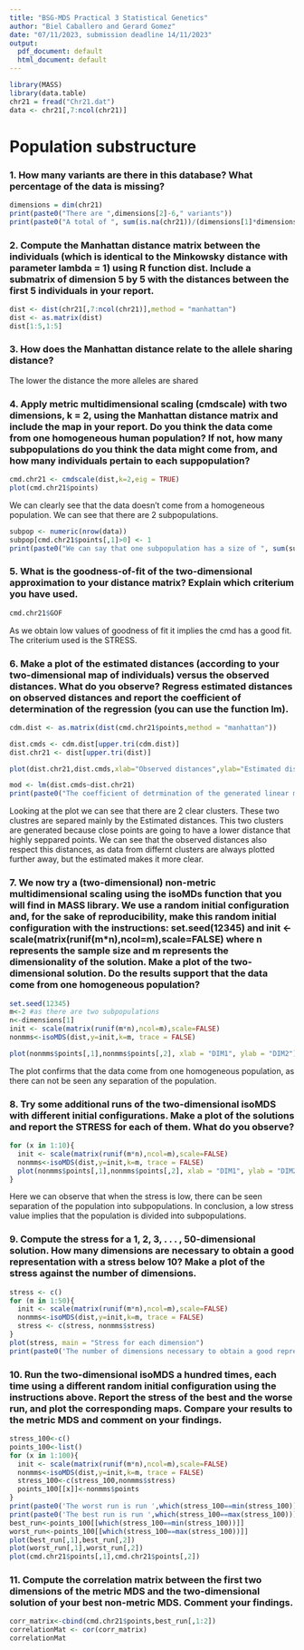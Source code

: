 ```yaml
---
title: "BSG-MDS Practical 3 Statistical Genetics"
author: "Biel Caballero and Gerard Gomez"
date: "07/11/2023, submission deadline 14/11/2023"
output:
  pdf_document: default
  html_document: default
---
```


```r
library(MASS)
library(data.table)
chr21 = fread("Chr21.dat")
data <- chr21[,7:ncol(chr21)]
```

# Population substructure

### 1. How many variants are there in this database? What percentage of the data is missing?
```r
dimensions = dim(chr21)
print(paste0("There are ",dimensions[2]-6," variants"))
print(paste0("A total of ", sum(is.na(chr21))/(dimensions[1]*dimensions[2]), " percent of the data is missing"))
```

### 2. Compute the Manhattan distance matrix between the individuals (which is identical to the Minkowsky distance with parameter lambda = 1) using R function dist. Include a submatrix of dimension 5 by 5 with the distances between the first 5 individuals in your report.
```r
dist <- dist(chr21[,7:ncol(chr21)],method = "manhattan")
dist <- as.matrix(dist)
dist[1:5,1:5]
```

### 3. How does the Manhattan distance relate to the allele sharing distance?
The lower the distance the more alleles are shared


### 4. Apply metric multidimensional scaling (cmdscale) with two dimensions, k = 2, using the Manhattan distance matrix and include the map in your report. Do you think the data come from one homogeneous human population? If not, how many subpopulations do you think the data might come from, and how many individuals pertain to each suppopulation?
```r
cmd.chr21 <- cmdscale(dist,k=2,eig = TRUE)
plot(cmd.chr21$points)
```
  
We can clearly see that the data doesn't come from a homogeneous population. We can see that there are 2 subpopulations.

```r
subpop <- numeric(nrow(data))
subpop[cmd.chr21$points[,1]>0] <- 1
print(paste0("We can say that one subpopulation has a size of ", sum(subpop==1), "and subpopulation 2 has a size of ", sum(subpop==0)))
```


### 5. What is the goodness-of-fit of the two-dimensional approximation to your distance matrix? Explain which criterium you have used.
```r
cmd.chr21$GOF
```
As we obtain low values of goodness of fit it implies the cmd has a good fit. The criterium used is the STRESS.

### 6. Make a plot of the estimated distances (according to your two-dimensional map of individuals) versus the observed distances. What do you observe? Regress estimated distances on observed distances and report the coefficient of determination of the regression (you can use the function lm).
```r
cdm.dist <- as.matrix(dist(cmd.chr21$points,method = "manhattan"))

dist.cmds <- cdm.dist[upper.tri(cdm.dist)]
dist.chr21 <- dist[upper.tri(dist)]

plot(dist.chr21,dist.cmds,xlab="Observed distances",ylab="Estimated distances")

mod <- lm(dist.cmds~dist.chr21)
print(paste0("The coefficient of detrmination of the generated linear model is ",summary(mod)$r.squared))
```

Looking at the plot we can see that there are 2 clear clusters. These two clustres are separed mainly by the Estimated distances. This two clusters are generated because close points are going to have a lower distance that highly seppared points. We can see that the observed distances also respect this distances, as data from differnt clusters are always plotted further away, but the estimated makes it more clear.

### 7. We now try a (two-dimensional) non-metric multidimensional scaling using the isoMDs function that you will find in MASS library. We use a random initial configuration and, for the sake of reproducibility, make this random initial configuration with the instructions: set.seed(12345) and init <- scale(matrix(runif(m*n),ncol=m),scale=FALSE) where n represents the sample size and m represents the dimensionality of the solution. Make a plot of the two-dimensional solution. Do the results support that the data come from one homogeneous population?
```r
set.seed(12345)
m<-2 #as there are two subpopulations
n<-dimensions[1]
init <- scale(matrix(runif(m*n),ncol=m),scale=FALSE)
nonmms<-isoMDS(dist,y=init,k=m, trace = FALSE)

plot(nonmms$points[,1],nonmms$points[,2], xlab = "DIM1", ylab = "DIM2")
```
The plot confirms that the data come from one homogeneous population, as there can not be seen any separation of the population.

### 8. Try some additional runs of the two-dimensional isoMDS with different initial configurations. Make a plot of the solutions and report the STRESS for each of them. What do you observe?
```r
for (x in 1:10){
  init <- scale(matrix(runif(m*n),ncol=m),scale=FALSE)
  nonmms<-isoMDS(dist,y=init,k=m, trace = FALSE)
  plot(nonmms$points[,1],nonmms$points[,2], xlab = "DIM1", ylab = "DIM2", main = paste0('Stress = ',round(nonmms$stress,3), ', Plot number ',x))
}
```
Here we can observe that when the stress is low, there can be seen separation of the population into subpopulations. In conclusion, a low stress value implies that the population is divided into subpopulations.

### 9. Compute the stress for a 1, 2, 3, . . . , 50-dimensional solution. How many dimensions are necessary to obtain a good representation with a stress below 10? Make a plot of the stress against the number of dimensions.
```r
stress <- c()
for (m in 1:50){
  init <- scale(matrix(runif(m*n),ncol=m),scale=FALSE)
  nonmms<-isoMDS(dist,y=init,k=m, trace = FALSE)
  stress <- c(stress, nonmms$stress)
}
plot(stress, main = "Stress for each dimension")
print(paste0('The number of dimensions necessary to obtain a good representation is',which(stress<10)[1] ,'dimensions'))
```

### 10. Run the two-dimensional isoMDS a hundred times, each time using a different random initial configuration using the instructions above. Report the stress of the best and the worse run, and plot the corresponding maps. Compare your results to the metric MDS and comment on your findings.
```r
stress_100<-c()
points_100<-list()
for (x in 1:100){
  init <- scale(matrix(runif(m*n),ncol=m),scale=FALSE)
  nonmms<-isoMDS(dist,y=init,k=m, trace = FALSE)
  stress_100<-c(stress_100,nonmms$stress)
  points_100[[x]]<-nonmms$points
}
print(paste0('The worst run is run ',which(stress_100==min(stress_100))))
print(paste0('The best run is run ',which(stress_100==max(stress_100))))
best_run<-points_100[[which(stress_100==min(stress_100))]]
worst_run<-points_100[[which(stress_100==max(stress_100))]]
plot(best_run[,1],best_run[,2])
plot(worst_run[,1],worst_run[,2])
plot(cmd.chr21$points[,1],cmd.chr21$points[,2])
```


### 11. Compute the correlation matrix between the first two dimensions of the metric MDS and the two-dimensional solution of your best non-metric MDS. Comment your findings.
```r
corr_matrix<-cbind(cmd.chr21$points,best_run[,1:2])
correlationMat <- cor(corr_matrix)
correlationMat
```
